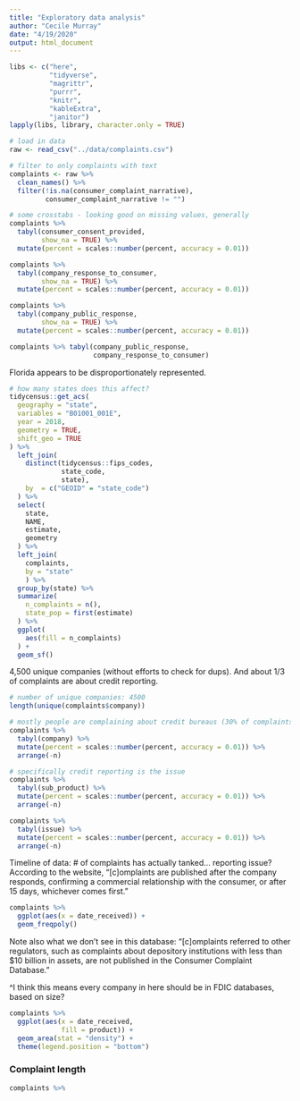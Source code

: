 ```yaml
---
title: "Exploratory data analysis"
author: "Cecile Murray"
date: "4/19/2020"
output: html_document
---
```


```r
libs <- c("here",
          "tidyverse",
          "magrittr",
          "purrr",
          "knitr", 
          "kableExtra",
          "janitor")
lapply(libs, library, character.only = TRUE)
```

```r
# load in data
raw <- read_csv("../data/complaints.csv")

# filter to only complaints with text 
complaints <- raw %>% 
  clean_names() %>% 
  filter(!is.na(consumer_complaint_narrative),
         consumer_complaint_narrative != "")
```

```r
# some crosstabs - looking good on missing values, generally
complaints %>% 
  tabyl(consumer_consent_provided,
        show_na = TRUE) %>%
  mutate(percent = scales::number(percent, accuracy = 0.01))

complaints %>%
  tabyl(company_response_to_consumer,
        show_na = TRUE) %>%
  mutate(percent = scales::number(percent, accuracy = 0.01))

complaints %>% 
  tabyl(company_public_response,
        show_na = TRUE) %>%
  mutate(percent = scales::number(percent, accuracy = 0.01)) 

complaints %>% tabyl(company_public_response,
                     company_response_to_consumer)
```

Florida appears to be disproportionately represented.

```r
# how many states does this affect?
tidycensus::get_acs(
  geography = "state",
  variables = "B01001_001E",
  year = 2018,
  geometry = TRUE,
  shift_geo = TRUE
) %>% 
  left_join(
    distinct(tidycensus::fips_codes,
             state_code,
             state),
    by  = c("GEOID" = "state_code")
  ) %>% 
  select(
    state, 
    NAME,
    estimate,
    geometry
  ) %>% 
  left_join(
    complaints,
    by = "state"
    ) %>% 
  group_by(state) %>% 
  summarize(
    n_complaints = n(),
    state_pop = first(estimate)
  ) %>% 
  ggplot(
    aes(fill = n_complaints)
  ) +
  geom_sf() 
```

4,500 unique companies (without efforts to check for dups). And about 1/3 of complaints are about credit reporting.

```r
# number of unique companies: 4500
length(unique(complaints$company))

# mostly people are complaining about credit bureaus (30% of complaints)
complaints %>% 
  tabyl(company) %>% 
  mutate(percent = scales::number(percent, accuracy = 0.01)) %>% 
  arrange(-n) 

# specifically credit reporting is the issue
complaints %>%
  tabyl(sub_product) %>% 
  mutate(percent = scales::number(percent, accuracy = 0.01)) %>% 
  arrange(-n)

complaints %>%
  tabyl(issue) %>% 
  mutate(percent = scales::number(percent, accuracy = 0.01)) %>% 
  arrange(-n)


```

Timeline of data: # of complaints has actually tanked... reporting issue?
According to the website, "[c]omplaints are published after the company responds, confirming a commercial relationship with the consumer, or after 15 days, whichever comes first."

```r
complaints %>% 
  ggplot(aes(x = date_received)) +
  geom_freqpoly()
```

Note also what we don't see in this database: "[c]omplaints referred to other regulators, such as complaints about depository institutions with less than $10 billion in assets, are not published in the Consumer Complaint Database."

^I think this means every company in here should be in FDIC databases, based on size?

```r
complaints %>% 
  ggplot(aes(x = date_received,
             fill = product)) +
  geom_area(stat = "density") +
  theme(legend.position = "bottom")
```

### Complaint length

```r
complaints %>% 
  
```